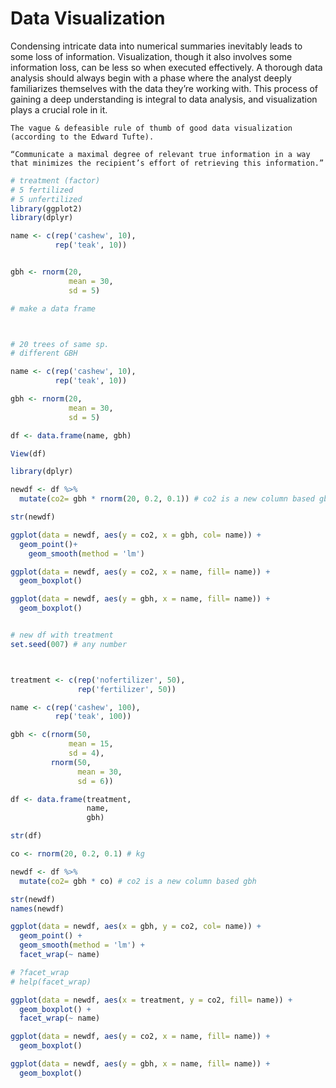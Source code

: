 # Data Visualization
Condensing intricate data into numerical summaries inevitably leads to some loss of information. Visualization, though it also involves some information loss, can be less so when executed effectively. A thorough data analysis should always begin with a phase where the analyst deeply familiarizes themselves with the data they're working with. This process of gaining a deep understanding is integral to data analysis, and visualization plays a crucial role in it.  

    The vague & defeasible rule of thumb of good data visualization (according to the Edward Tufte).

    “Communicate a maximal degree of relevant true information in a way that minimizes the recipient’s effort of retrieving this information.”
    
    
    
```r


# treatment (factor)
# 5 fertilized
# 5 unfertilized
library(ggplot2)
library(dplyr)

name <- c(rep('cashew', 10), 
          rep('teak', 10))


gbh <- rnorm(20,
             mean = 30,
             sd = 5)

# make a data frame



# 20 trees of same sp.
# different GBH

name <- c(rep('cashew', 10), 
          rep('teak', 10))

gbh <- rnorm(20,
             mean = 30,
             sd = 5)

df <- data.frame(name, gbh)

View(df)

library(dplyr)

newdf <- df %>% 
  mutate(co2= gbh * rnorm(20, 0.2, 0.1)) # co2 is a new column based gbh

str(newdf)

ggplot(data = newdf, aes(y = co2, x = gbh, col= name)) +
  geom_point()+
    geom_smooth(method = 'lm')

ggplot(data = newdf, aes(y = co2, x = name, fill= name)) +
  geom_boxplot()

ggplot(data = newdf, aes(y = gbh, x = name, fill= name)) +
  geom_boxplot()


# new df with treatment
set.seed(007) # any number



treatment <- c(rep('nofertilizer', 50), 
               rep('fertilizer', 50))

name <- c(rep('cashew', 100), 
          rep('teak', 100))

gbh <- c(rnorm(50,
             mean = 15,
             sd = 4),
         rnorm(50,
               mean = 30,
               sd = 6))

df <- data.frame(treatment, 
                 name, 
                 gbh)

str(df)

co <- rnorm(20, 0.2, 0.1) # kg

newdf <- df %>% 
  mutate(co2= gbh * co) # co2 is a new column based gbh

str(newdf)
names(newdf)

ggplot(data = newdf, aes(x = gbh, y = co2, col= name)) +
  geom_point() +
  geom_smooth(method = 'lm') +
  facet_wrap(~ name)

# ?facet_wrap
# help(facet_wrap)

ggplot(data = newdf, aes(x = treatment, y = co2, fill= name)) +
  geom_boxplot() +
  facet_wrap(~ name)

ggplot(data = newdf, aes(y = co2, x = name, fill= name)) +
  geom_boxplot()

ggplot(data = newdf, aes(y = gbh, x = name, fill= name)) +
  geom_boxplot()







```
    
    
